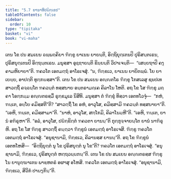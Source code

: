 ```yaml
---
title: "5.7 ຍານາທິປຏິກ຺ເຂປ"
tableOfContents: false
sidebar:
  order: 10
type: "tipitaka"
basket: "vi"
book: "vi-maha"
---
```



<DynamicBreadcrumb />

<Division number="253" book="vi-maha">

<Paragraph number="1165" book="vi-maha">
ເຕນ ໂຂ ປນ ສມເຍນ ຉພ຺ພຄ຺ຄິຍາ ຠິກ຺ຂູ ຍາເນນ ຍາຍນ຺ຕິ, ອິຕ຺ຖິຍຸຕ຺ເຕນປິ ປຸຣິສນ຺ຕເຣນ, ປຸຣິສຍຸຕ຺ເຕນປິ ອິຕ຺ຖນ຺ຕເຣນ. ມນຸສ຺ສາ ອຸຊ຺ຌາຍນ຺ຕິ ຂິຍ຺ຍນ຺ຕິ ວິປາເຈນ຺ຕິ—  “ເສຍ຺ຍຖາປິ ຄງ຺ຄາມຫິຍາຍາ”ຕິ. ຠຄວໂຕ ເອຕມຕ຺ຖໍ ອາໂຣເຈສຸໍ. “ນ, ຠິກ຺ຂເວ, ຍາເນນ ຍາຍິຕພ຺ພໍ. ໂຍ ຍາເຍຍ຺ຍ, ອາປຕ຺ຕິ ທຸກ຺ກຏສ຺ສາ”ຕິ.
</Paragraph>

<Paragraph number="1166" book="vi-maha">
ເຕນ ໂຂ ປນ ສມເຍນ ອຎ຺ຎຕໂຣ ຠິກ຺ຂຸ ໂກສເລສຸ ຊນປເທ ສາວຕ຺ຖິໍ ຄຈ຺ຉນ຺ໂຕ ຠຄວນ຺ຕໍ ທສ຺ສນາຍ ອນ຺ຕຣາມຄ຺ເຄ ຄິລາໂນ ໂຫຕິ. ອຖ ໂຂ ໂສ ຠິກ຺ຂຸ ມຄ຺ຄາ ໂອກ຺ກມ຺ມ ອຎ຺ຎຕຣສ຺ມິໍ ຣຸກ຺ຂມູເລ ນິສີທິ. ມນຸສ຺ສາ ຕໍ ຠິກ຺ຂຸໍ ທິສ຺ວາ ເອຕທໂວຈຸໍ—  “ກຫໍ, ຠນ຺ເຕ, ອຍ຺ໂຍ ຄມິສ຺ສຕີ”ຕິ? “ສາວຕ຺ຖິໍ ໂຂ ອຫໍ, ອາວຸໂສ, ຄມິສ຺ສາມິ ຠຄວນ຺ຕໍ ທສ຺ສນາຍາ”ຕິ. “ເອຫິ, ຠນ຺ເຕ, ຄມິສ຺ສາມາ”ຕິ. “ນາຫໍ, ອາວຸໂສ, ສກ຺ໂກມິ, ຄິລາໂນມ຺ຫີ”ຕິ. “ເອຫິ, ຠນ຺ເຕ, ຍານໍ ອຠິຣຸຫາ”ຕິ. “ອລໍ, ອາວຸໂສ, ປຏິກ຺ຂິຕ຺ຕໍ ຠຄວຕາ ຍານນ຺”ຕິ ກຸກ຺ກຸຈ຺ຈາຍນ຺ໂຕ ຍານໍ ນາຠິຣຸຫິ. ອຖ ໂຂ ໂສ ຠິກ຺ຂຸ ສາວຕ຺ຖິໍ ຄນ຺ຕ຺ວາ ຠິກ຺ຂູນໍ ເອຕມຕ຺ຖໍ ອາໂຣເຈສິ. ຠິກ຺ຂູ ຠຄວໂຕ ເອຕມຕ຺ຖໍ ອາໂຣເຈສຸໍ. “ອນຸຊານາມິ, ຠິກ຺ຂເວ, ຄິລານສ຺ສ ຍານນ຺”ຕິ. ອຖ ໂຂ ຠິກ຺ຂູນໍ ເອຕທໂຫສິ—  “ອິຕ຺ຖິຍຸຕ຺ຕໍ ນຸ ໂຂ ປຸຣິສຍຸຕ຺ຕໍ ນຸ ໂຂ”ຕິ? ຠຄວໂຕ ເອຕມຕ຺ຖໍ ອາໂຣເຈສຸໍ. “ອນຸຊານາມິ, ຠິກ຺ຂເວ, ປຸຣິສຍຸຕ຺ຕໍ ຫຕ຺ຖວຏ຺ຏກນ຺”ຕິ.
</Paragraph>

<Paragraph number="1167" book="vi-maha">
ເຕນ ໂຂ ປນ ສມເຍນ ອຎ຺ຎຕຣສ຺ສ ຠິກ຺ຂຸໂນ ຍານຸຄ຺ຆາເຕນ ພາຬ຺ຫຕຣໍ ອຜາສຸ ອໂຫສິ. ຠຄວໂຕ ເອຕມຕ຺ຖໍ ອາໂຣເຈສຸໍ. “ອນຸຊານາມິ, ຠິກ຺ຂເວ, ສິວິກໍ ປາຏງ຺ກິນ຺”ຕິ.
</Paragraph>
</Division>